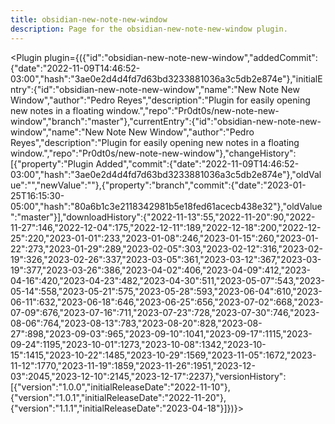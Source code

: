 ---
title: obsidian-new-note-new-window
description: Page for the obsidian-new-note-new-window plugin.
---


<Plugin plugin={({"id":"obsidian-new-note-new-window","addedCommit":{"date":"2022-11-09T14:46:52-03:00","hash":"3ae0e2d4d4fd7d63bd3233881036a3c5db2e874e"},"initialEntry":{"id":"obsidian-new-note-new-window","name":"New Note New Window","author":"Pedro Reyes","description":"Plugin for easily opening new notes in a floating window.","repo":"Pr0dt0s/new-note-new-window","branch":"master"},"currentEntry":{"id":"obsidian-new-note-new-window","name":"New Note New Window","author":"Pedro Reyes","description":"Plugin for easily opening new notes in a floating window.","repo":"Pr0dt0s/new-note-new-window"},"changeHistory":[{"property":"Plugin Added","commit":{"date":"2022-11-09T14:46:52-03:00","hash":"3ae0e2d4d4fd7d63bd3233881036a3c5db2e874e"},"oldValue":"","newValue":""},{"property":"branch","commit":{"date":"2023-01-25T16:15:30-05:00","hash":"80a6b1c3e2118342981b5e18fed61acecb438e32"},"oldValue":"master"}],"downloadHistory":{"2022-11-13":55,"2022-11-20":90,"2022-11-27":146,"2022-12-04":175,"2022-12-11":189,"2022-12-18":200,"2022-12-25":220,"2023-01-01":233,"2023-01-08":246,"2023-01-15":260,"2023-01-22":273,"2023-01-29":289,"2023-02-05":303,"2023-02-12":316,"2023-02-19":326,"2023-02-26":337,"2023-03-05":361,"2023-03-12":367,"2023-03-19":377,"2023-03-26":386,"2023-04-02":406,"2023-04-09":412,"2023-04-16":420,"2023-04-23":482,"2023-04-30":511,"2023-05-07":543,"2023-05-14":558,"2023-05-21":575,"2023-05-28":593,"2023-06-04":610,"2023-06-11":632,"2023-06-18":646,"2023-06-25":656,"2023-07-02":668,"2023-07-09":676,"2023-07-16":711,"2023-07-23":728,"2023-07-30":746,"2023-08-06":764,"2023-08-13":783,"2023-08-20":828,"2023-08-27":898,"2023-09-03":965,"2023-09-10":1041,"2023-09-17":1115,"2023-09-24":1195,"2023-10-01":1273,"2023-10-08":1342,"2023-10-15":1415,"2023-10-22":1485,"2023-10-29":1569,"2023-11-05":1672,"2023-11-12":1770,"2023-11-19":1859,"2023-11-26":1951,"2023-12-03":2045,"2023-12-10":2145,"2023-12-17":2237},"versionHistory":[{"version":"1.0.0","initialReleaseDate":"2022-11-10"},{"version":"1.0.1","initialReleaseDate":"2022-11-20"},{"version":"1.1.1","initialReleaseDate":"2023-04-18"}]})}></Plugin>